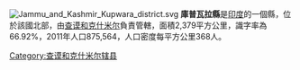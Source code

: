 [[Image:Jammu_and_Kashmir_Kupwara_district.svg|thumb]]
'''庫普瓦拉縣'''是[[印度|印度]]的一個縣，位於該國北部，由[[查谟和克什米尔_(中央直辖区)|查谟和克什米尔]]負責管轄，面積2,379平方公里，識字率為66.92%，2011年人口875,564，人口密度每平方公里368人。

{{coord|34|31|12|N|74|15|00|E|region:IN-JK_type:adm2nd_source:kolossus-nowiki|display=title}}
{{Jammu and Kashmir}}
{{印度行政区划小作品}}
[[Category:查谟和克什米尔辖县|Category:查谟和克什米尔辖县]]